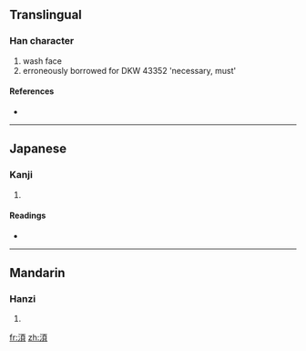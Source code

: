 ==Translingual==

===Han character===
{{Han char|rn=85|rad=水|as=09|sn=12|four=|canj=水一月金 (EMBC)}}

# wash face
# erroneously borrowed for DKW 43352 'necessary, must'

====References====
* {{Han ref|kx=0636.270|dkj=17827|hdz=31672.020|uh=6E4F|ud=28239}}

----

==Japanese==

===Kanji===
{{ja-kanji|grade=|rs=水09}}

# {{defn|Japanese|sort=水09}}

====Readings====
* {{ja-readings|on=[[かい]] (kai), [[け]] (ke)|kun=[[ただれる]] (tadareru)}}

----

==Mandarin==

===Hanzi===
{{cmn-hanzi|pin=[[huì]] ([[hui4]])|wg=hui<sup>4</sup>}}

# {{defn|Mandarin|sort=水09}}

[[fr:湏]]
[[zh:湏]]